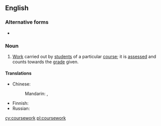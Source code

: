 {{also|course work}}
==English==
{{wikipedia}}

===Alternative forms===
* {{l|en|course work}}

===Noun===
{{en-noun|-}}

# [[work|Work]] carried out by [[student]]s of a particular [[course]]; it is [[assess]]ed and counts towards the [[grade]] given.

====Translations====
{{trans-top|work carried out by students of a particular course}}
* Chinese:
*: Mandarin: {{t+|cmn|課程|sc=Hani}}, {{t+|cmn|课程|tr=kèchéng|sc=Hani}}
{{trans-mid}}
* Finnish: {{t+|fi|opiskelu}}
* Russian: {{t+|ru|курсова́я рабо́та|f}}
{{trans-bottom}}

[[cy:coursework]]
[[pl:coursework]]